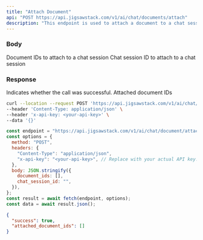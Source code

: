 ```yaml
---
title: "Attach Document"
api: "POST https://api.jigsawstack.com/v1/ai/chat/documents/attach"
description: "This endpoint is used to attach a document to a chat session."
---
```


### Body

<ParamField body="document_ids" type="array<string>">
  Document IDs to attach to a chat session
</ParamField>

<ParamField body="chat_session_id" type="string">
  Chat session ID to attach to a chat session
</ParamField>

<Snippet file="header.mdx" />

### Response

<ResponseField name="success" type="boolean">
  Indicates whether the call was successful.
</ResponseField>

<ResponseField name="attached_document_ids" type="string">
  Attached document IDs
</ResponseField>

<RequestExample>

```bash cURL
curl --location --request POST 'https://api.jigsawstack.com/v1/ai/chat/documents/attach' \
--header 'Content-Type: application/json' \
--header 'x-api-key: <your-api-key>' \
--data '{}'
```

```javascript Node.js
const endpoint = "https://api.jigsawstack.com/v1/ai/chat/document/attach";
const options = {
  method: "POST",
  headers: {
    "Content-Type": "application/json",
    "x-api-key": "<your-api-key>", // Replace with your actual API key.
  },
  body: JSON.stringify({
    document_ids: [],
    chat_session_id: "",
  }),
};
const result = await fetch(endpoint, options);
const data = await result.json();
```

</RequestExample>

<ResponseExample>

```json Response
{
  "success": true,
  "attached_document_ids": []
}
```

</ResponseExample>
